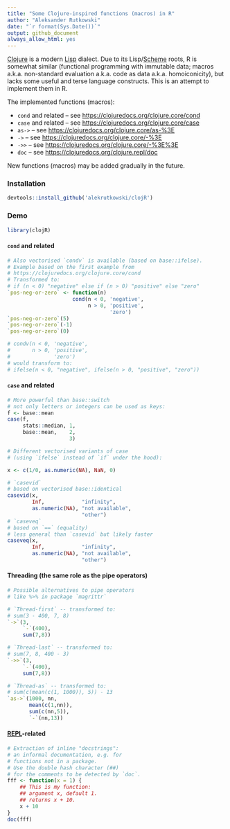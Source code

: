 ```yaml
---
title: "Some Clojure-inspired functions (macros) in R"
author: "Aleksander Rutkowski"
date: "`r format(Sys.Date())`"
output: github_document
always_allow_html: yes
---
```


[Clojure](https://clojure.org/) is a modern
[Lisp](https://en.wikipedia.org/wiki/Lisp_%28programming_language%29) dialect.
Due to its Lisp/[Scheme](https://en.wikipedia.org/wiki/Scheme_%28programming_language%29)
roots, R is somewhat similar (functional programming with immutable data;
macros a.k.a. non-standard evaluation a.k.a. code as data a.k.a. homoiconicity),
but lacks some useful and terse language constructs.
This is an attempt to implement them in R.

The implemented functions (macros):

- `cond` and related -- see <https://clojuredocs.org/clojure.core/cond>
- `case` and related -- see <https://clojuredocs.org/clojure.core/case>
- `as->` -- see <https://clojuredocs.org/clojure.core/as-%3E>
- `->` -- see <https://clojuredocs.org/clojure.core/-%3E>
- `->>` -- see <https://clojuredocs.org/clojure.core/-%3E%3E>
- `doc` -- see <https://clojuredocs.org/clojure.repl/doc>

New functions (macros) may be added gradually in the future.

### Installation

```r
devtools::install_github('alekrutkowski/clojR')
```

### Demo

```r
library(clojR)
```

#### `cond` and related

```r
# Also vectorised `condv` is available (based on base::ifelse).
# Example based on the first example from
# https://clojuredocs.org/clojure.core/cond
# Transformed to:
# if (n < 0) "negative" else if (n > 0) "positive" else "zero"
`pos-neg-or-zero` <- function(n)
                     cond(n < 0, 'negative',
                          n > 0, 'positive',
                                 'zero')
`pos-neg-or-zero`(5)
`pos-neg-or-zero`(-1)
`pos-neg-or-zero`(0)

# condv(n < 0, 'negative',
#       n > 0, 'positive',
#              'zero')
# would transform to:
# ifelse(n < 0, "negative", ifelse(n > 0, "positive", "zero"))
```

#### `case` and related

```r
# More powerful than base::switch
# not only letters or integers can be used as keys:
f <- base::mean
case(f,
     stats::median, 1,
     base::mean,    2,
                    3)

# Different vectorised variants of case
# (using `ifelse` instead of `if` under the hood):

x <- c(1/0, as.numeric(NA), NaN, 0)

# `casevid`
# based on vectorised base::identical
casevid(x,
        Inf,            "infinity",
        as.numeric(NA), "not available",
                        "other")
# `caseveq`
# based on `==` (equality)
# less general than `casevid` but likely faster
caseveq(x,
        Inf,            "infinity",
        as.numeric(NA), "not available",
                        "other")
```

#### Threading (the same role as the pipe operators)

```r
# Possible alternatives to pipe operators
# like %>% in package `magrittr`

# `Thread-first` -- transformed to:
# sum(3 - 400, 7, 8)
`->`(3,
     `-`(400),
     sum(7,8))

# `Thread-last` -- transformed to:
# sum(7, 8, 400 - 3)
`->>`(3,
     `-`(400),
     sum(7,8))

# `Thread-as` -- transformed to:
# sum(c(mean(c(1, 1000)), 5)) - 13
`as->`(1000, nn,
       mean(c(1,nn)),
       sum(c(nn,5)),
       `-`(nn,13))
```

#### [REPL](https://en.wikipedia.org/wiki/Read%E2%80%93eval%E2%80%93print_loop)-related

```r
# Extraction of inline "docstrings":
# an informal documentation, e.g. for
# functions not in a package.
# Use the double hash character (##)
# for the comments to be detected by `doc`.
fff <- function(x = 1) {
    ## This is my function:
    ## argument x, default 1.
    ## returns x + 10.
    x + 10
}
doc(fff)
```

